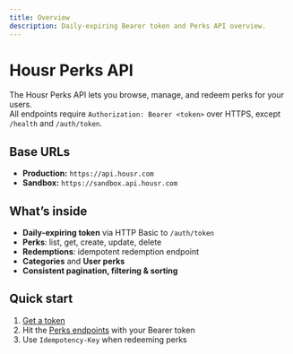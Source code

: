 ```yaml
---
title: Overview
description: Daily-expiring Bearer token and Perks API overview.
---
```


# Housr Perks API

The Housr Perks API lets you browse, manage, and redeem perks for your users.  
All endpoints require `Authorization: Bearer <token>` over HTTPS, except `/health` and `/auth/token`.

## Base URLs

- **Production:** `https://api.housr.com`
- **Sandbox:** `https://sandbox.api.housr.com`

## What’s inside

- **Daily-expiring token** via HTTP Basic to `/auth/token`
- **Perks**: list, get, create, update, delete
- **Redemptions**: idempotent redemption endpoint
- **Categories** and **User perks**
- **Consistent pagination, filtering & sorting**

## Quick start

1. [Get a token](/authentication)
2. Hit the [Perks endpoints](/reference#tag/Perks) with your Bearer token
3. Use `Idempotency-Key` when redeeming perks
